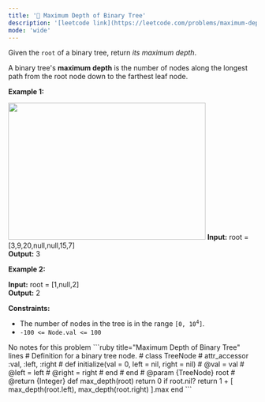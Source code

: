 ```yaml
---
title: '🧩 Maximum Depth of Binary Tree'
description: '[leetcode link](https://leetcode.com/problems/maximum-depth-of-binary-tree/description/)'
mode: 'wide'
---
```

<Tabs>
  <Tab title="Question" icon="circle-question" iconType="regular">
    <Card>
      <p>Given the <code>root</code> of a binary tree, return <em>its maximum depth</em>.</p>  <p>A binary tree&#39;s <strong>maximum depth</strong>&nbsp;is the number of nodes along the longest path from the root node down to the farthest leaf node.</p>   <p><strong class="example">Example 1:</strong></p> <img alt="" src="https://assets.leetcode.com/uploads/2020/11/26/tmp-tree.jpg" style="width: 400px; height: 277px;" />  <strong>Input:</strong> root = [3,9,20,null,null,15,7] <br/> <strong>Output:</strong> 3   <p><strong class="example">Example 2:</strong></p>   <strong>Input:</strong> root = [1,null,2] <br/> <strong>Output:</strong> 2    <p><strong>Constraints:</strong></p>  <ul>  <li>The number of nodes in the tree is in the range <code>[0, 10<sup>4</sup>]</code>.</li>  <li><code>-100 &lt;= Node.val &lt;= 100</code></li> </ul> 
    </Card>
  </Tab>
  <Tab title="Solution" icon="lightbulb" iconType="regular" >
    <Card>
      No notes for this problem
    </Card>
  <Expandable title="code">
    <CodeGroup dropdown>
```ruby title="Maximum Depth of Binary Tree" lines
# Definition for a binary tree node.
# class TreeNode
#     attr_accessor :val, :left, :right
#     def initialize(val = 0, left = nil, right = nil)
#         @val = val
#         @left = left
#         @right = right
#     end
# end
# @param {TreeNode} root
# @return {Integer}
def max_depth(root)
  return 0 if root.nil?
  return 1 + [ max_depth(root.left), max_depth(root.right) ].max 
end
```
    </CodeGroup>
  </Expandable>
  </Tab>
</Tabs>